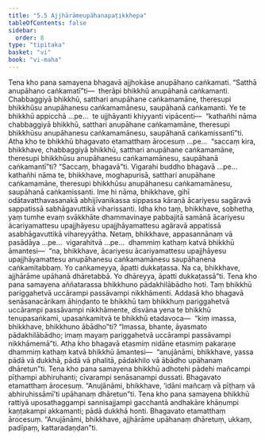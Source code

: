 ```yaml
---
title: "5.5 Ajjhārāmeupāhanapaṭikkhepa"
tableOfContents: false
sidebar:
  order: 8
type: "tipitaka"
basket: "vi"
book: "vi-maha"
---
```



<DynamicBreadcrumb />

<Division number="248" book="vi-maha" bookNo="3" page="275">

<Paragraph number="1153" book="vi-maha">
Tena kho pana samayena bhagavā ajjhokāse anupāhano caṅkamati. “Satthā anupāhano caṅkamatī”ti—  therāpi bhikkhū anupāhanā caṅkamanti. Chabbaggiyā bhikkhū, satthari anupāhane caṅkamamāne, theresupi bhikkhūsu anupāhanesu caṅkamamānesu, saupāhanā caṅkamanti. Ye te bhikkhū appicchā …pe…  te ujjhāyanti khiyyanti vipācenti—  “kathañhi nāma chabbaggiyā bhikkhū, satthari anupāhane caṅkamamāne, theresupi bhikkhūsu anupāhanesu caṅkamamānesu, saupāhanā caṅkamissantī”ti. Atha kho te bhikkhū bhagavato etamatthaṃ ārocesuṃ …pe…  “saccaṃ kira, bhikkhave, chabbaggiyā bhikkhū, satthari anupāhane caṅkamamāne, theresupi bhikkhūsu anupāhanesu caṅkamamānesu, saupāhanā caṅkamantī”ti? “Saccaṃ, bhagavā”ti. Vigarahi buddho bhagavā …pe…  kathañhi nāma te, bhikkhave, moghapurisā, satthari anupāhane caṅkamamāne, theresupi bhikkhūsu anupāhanesu caṅkamamānesu, saupāhanā caṅkamissanti. Ime hi nāma, bhikkhave, gihī odātavatthavasanakā abhijīvanikassa sippassa kāraṇā ācariyesu sagāravā sappatissā sabhāgavuttikā viharissanti. Idha kho taṃ, bhikkhave, sobhetha, yaṃ tumhe evaṃ svākkhāte dhammavinaye pabbajitā samānā ācariyesu ācariyamattesu upajjhāyesu upajjhāyamattesu agāravā appatissā asabhāgavuttikā vihareyyātha. Netaṃ, bhikkhave, appasannānaṃ vā pasādāya …pe…  vigarahitvā …pe…  dhammiṃ kathaṃ katvā bhikkhū āmantesi—  “na, bhikkhave, ācariyesu ācariyamattesu upajjhāyesu upajjhāyamattesu anupāhanesu caṅkamamānesu saupāhanena caṅkamitabbaṃ. Yo caṅkameyya, āpatti dukkaṭassa. Na ca, bhikkhave, ajjhārāme upāhanā dhāretabbā. Yo dhāreyya, āpatti dukkaṭassā”ti.
</Paragraph>

</Division>
<Division number="249" book="vi-maha" bookNo="3" page="276">

<Paragraph number="1154" book="vi-maha">
Tena kho pana samayena aññatarassa bhikkhuno pādakhilābādho hoti. Taṃ bhikkhū pariggahetvā uccārampi passāvampi nikkhāmenti. Addasā kho bhagavā senāsanacārikaṃ āhiṇḍanto te bhikkhū taṃ bhikkhuṃ pariggahetvā uccārampi passāvampi nikkhāmente, disvāna yena te bhikkhū tenupasaṅkami, upasaṅkamitvā te bhikkhū etadavoca—  “kiṃ imassa, bhikkhave, bhikkhuno ābādho”ti? “Imassa, bhante, āyasmato pādakhilābādho; imaṃ mayaṃ pariggahetvā uccārampi passāvampi nikkhāmemā”ti. Atha kho bhagavā etasmiṃ nidāne etasmiṃ pakaraṇe dhammiṃ kathaṃ katvā bhikkhū āmantesi—  “anujānāmi, bhikkhave, yassa pādā vā dukkhā, pādā vā phalitā, pādakhilo vā ābādho upāhanaṃ dhāretun”ti.
</Paragraph>

<Paragraph number="1155" book="vi-maha">
Tena kho pana samayena bhikkhū adhotehi pādehi mañcampi pīṭhampi abhiruhanti; cīvarampi senāsanampi dussati. Bhagavato etamatthaṃ ārocesuṃ. “Anujānāmi, bhikkhave, ‘idāni mañcaṃ vā pīṭhaṃ vā abhiruhissāmī’ti upāhanaṃ dhāretun”ti.
</Paragraph>

<Paragraph number="1156" book="vi-maha">
Tena kho pana samayena bhikkhū rattiyā uposathaggampi sannisajjampi gacchantā andhakāre khāṇumpi kaṇṭakampi akkamanti; pādā dukkhā honti. Bhagavato etamatthaṃ ārocesuṃ. “Anujānāmi, bhikkhave, ajjhārāme upāhanaṃ dhāretuṃ, ukkaṃ, padīpaṃ, kattaradaṇḍan”ti.
</Paragraph>
</Division>